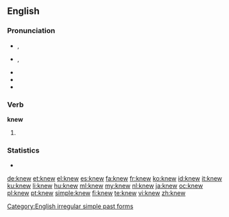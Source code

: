 {{slim-wikipedia|dab=knew}}
==English==

===Pronunciation===
* {{a|RP}} {{IPA|/ˈnjuː/}}, {{SAMPA|/"nju:/}}
* {{a|US}} {{IPA|/ˈnuː/}}, {{SAMPA|/"nu:/}}
* {{audio|en-us-knew.ogg|Audio (US)}}
* {{rhymes|uː}}
* {{homophones|new}}

===Verb===
'''knew'''

# {{simple past of|know}}

===Statistics===
* {{rank|mind|heart|going|205|knew|seen|better|name}}

[[Category:English irregular simple past forms]]

[[de:knew]]
[[et:knew]]
[[el:knew]]
[[es:knew]]
[[fa:knew]]
[[fr:knew]]
[[ko:knew]]
[[id:knew]]
[[it:knew]]
[[ku:knew]]
[[li:knew]]
[[hu:knew]]
[[ml:knew]]
[[my:knew]]
[[nl:knew]]
[[ja:knew]]
[[oc:knew]]
[[pl:knew]]
[[pt:knew]]
[[simple:knew]]
[[fi:knew]]
[[te:knew]]
[[vi:knew]]
[[zh:knew]]